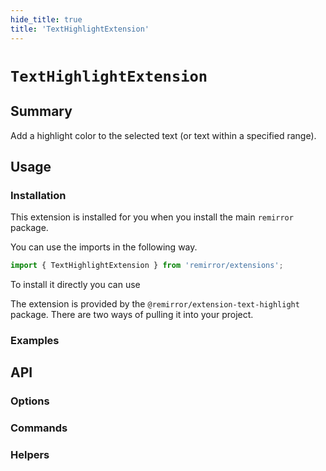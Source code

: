 ```yaml
---
hide_title: true
title: 'TextHighlightExtension'
---
```



# `TextHighlightExtension`

## Summary

Add a highlight color to the selected text (or text within a specified range).

## Usage

### Installation

This extension is installed for you when you install the main `remirror` package.

You can use the imports in the following way.

```ts
import { TextHighlightExtension } from 'remirror/extensions';
```

To install it directly you can use

The extension is provided by the `@remirror/extension-text-highlight` package. There are two ways of pulling it into your project.

### Examples

<Basic />

## API

### Options

### Commands

### Helpers
